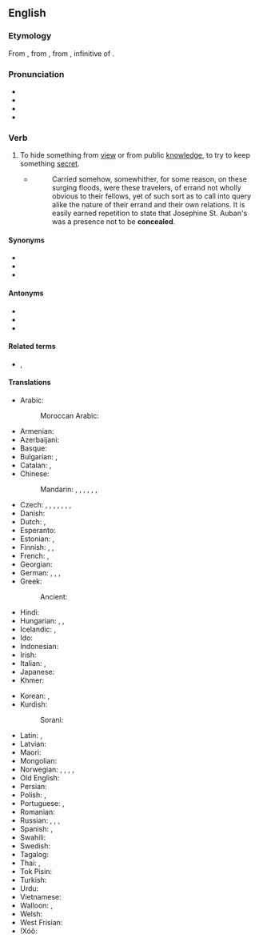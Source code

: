 ==English==

===Etymology===
From {{inh|en|enm|concelen}}, from {{bor|en|fro|conceler|t=hide, disguise}}, from {{der|en|la|concelāre}}, infinitive of {{m|la|concelō|t=carefully disguise}}.

===Pronunciation===
* {{IPA|en|/kənˈsiːl/}}
* {{audio|en|en-us-conceal.ogg|Audio (US)}}
* {{rhymes|en|iːl}}
* {{hyphenation|en|con|ceal}}

===Verb===
{{en-verb}}

# {{lb|en|transitive}} To hide something from [[view]] or from public [[knowledge]], to try to keep something [[secret]].
#: {{ux|en|He tried to '''conceal''' the truth about his [[health]].}}
#* {{RQ:EHough PrqsPrc|II|0147}}
#*: Carried somehow, somewhither, for some reason, on these surging floods, were these travelers, of errand not wholly obvious to their fellows, yet of such sort as to call into query alike the nature of their errand and their own relations. It is easily earned repetition to state that Josephine St. Auban's was a presence not to be '''concealed'''.

====Synonyms====
* {{l|en|hide}}
* {{l|en|obfuscate}}
* {{l|en|secrete}}

====Antonyms====
* {{l|en|reveal}}
* {{l|en|uncover}}
* {{l|en|admit}}

====Related terms====
* {{l|en|concealing}}, {{l|en|concealed}}

====Translations====
{{trans-top|to hide something}}
* Arabic: {{t|ar|أَخْفَى}}
*: Moroccan Arabic: {{t|ary|خبّى|tr=ḵəbba}}
* Armenian: {{t-needed|hy}}
* Azerbaijani: {{t|az|danmaq}}
* Basque: {{t-needed|eu}}
* Bulgarian: {{t+|bg|крия}}, {{t+|bg|скривам}}
* Catalan: {{t+|ca|amagar}}, {{t+|ca|ocultar}}
* Chinese:
*: Mandarin: {{t+|cmn|隱瞞|sc=Hani}}, {{t+|cmn|隐瞒|tr=yǐnmán|sc=Hani}}, {{t+|cmn|隱藏|sc=Hani}}, {{t+|cmn|隐藏|tr=yǐncáng|sc=Hani}}, {{t+|cmn|藏|tr=cáng|sc=Hani}}, {{t+|cmn|掩蓋|sc=Hani}}, {{t+|cmn|掩盖|tr=yǎngài|sc=Hani}}
* Czech: {{t+|cs|skrýt|pf}}, {{t+|cs|skrývat|impf}}, {{t+|cs|ukrýt|pf}}, {{t|cs|ukrývat|impf}}, {{t+|cs|schovat|pf}}, {{t+|cs|schovávat|impf}}, {{t+|cs|zakrýt|pf}}, {{t+|cs|zakrývat|impf}}
* Danish: {{t+|da|skjule}}
* Dutch: {{t+|nl|verbergen}}, {{t+|nl|verstoppen}}
* Esperanto: {{t-needed|eo}}
* Estonian: {{t|et|varjama}}, {{t|et|peitma}}
* Finnish: {{t+|fi|kätkeä}}, {{t+|fi|salata}}, {{t+|fi|peittää}}
* French: {{t+|fr|dissimuler}}, {{t+|fr|cacher}}
* Georgian: {{t-needed|ka}}
* German: {{t+|de|verbergen}}, {{t+|de|verheimlichen}}, {{t+|de|verschleiern}}, {{t+|de|verschweigen}}
* Greek: {{t+|el|αποκρύπτω}}
*: Ancient: {{t|grc|κρύπτω}}
* Hindi: {{t+|hi|छिपाना|tr=chipāna|sc=Deva}}
* Hungarian: {{t+|hu|titkol}}, {{t+|hu|eltitkol}}, {{t+|hu|elrejt}}
* Icelandic: {{t+|is|fela}}, {{t+|is|hylja}}
* Ido: {{t+|io|celar}}
* Indonesian: {{t+|id|menyembunyikan}}
* Irish: {{t|ga|ceil}}
* Italian: {{t+|it|nascondere}}, {{t+|it|celare}}
* Japanese: {{t+|ja|隠す|tr=かくす, kakusu|sc=Jpan}}
* Khmer: {{t-needed|km}}
{{trans-mid}}
* Korean: {{t+|ko|숨기다}}, {{t+|ko|감추다}}
* Kurdish:
*: Sorani: {{t+|ku|شاردنەوە|tr=shArdinawa|sc=ku-Arab}}
* Latin: {{t|la|cēlō}}, {{t|la|occulō}}
* Latvian: {{t+|lv|slēpt}}
* Maori: {{t|mi|whakangaro}}
* Mongolian: {{t+|mn|нуух}}
* Norwegian: {{t+|no|gjemme}}, {{t+|no|skjule}}, {{t|no|fortie}}, {{t|no|gøyme}}, {{t|no|dekke over}}
* Old English: {{t|ang|mīþan}}
* Persian: {{t+|fa|پنهان کردن|tr=panhân kardan|sc=fa-Arab}}
* Polish: {{t+|pl|ukrywać}}, {{t+|pl|chować}}
* Portuguese: {{t+|pt|esconder}}, {{t+|pt|omitir}}
* Romanian: {{t+|ro|ascunde}}
* Russian: {{t+|ru|скрыва́ть|impf}}, {{t+|ru|скры́ть|pf}}, {{t+|ru|пря́тать|impf}}, {{t+|ru|спря́тать|pf}}
* Spanish: {{t+|es|esconder}}, {{t+|es|ocultar}}
* Swahili: {{t|sw|ficha|alt=kuficha}}
* Swedish: {{t+|sv|dölja}}
* Tagalog: {{t|tl|itago}}
* Thai: {{t+|th|ปิดบัง|tr=bpìt bang}}, {{t+|th|ปกปิด|tr=bpòk bpìt}}
* Tok Pisin: {{t|tpi|karamapim}}
* Turkish: {{t+|tr|gizlemek}}
* Urdu: {{t|ur|چھپانا|tr=chipānā|sc=ur-Arab}}
* Vietnamese: {{t+|vi|giấu}}
* Walloon: {{t+|wa|muchî}}, {{t+|wa|muchyî}}
* Welsh: {{t+|cy|celu}}
* West Frisian: {{t|fy|ferbergje}}
* ǃXóõ: {{t|nmn|!n̥áʻa}}
{{trans-bottom}}